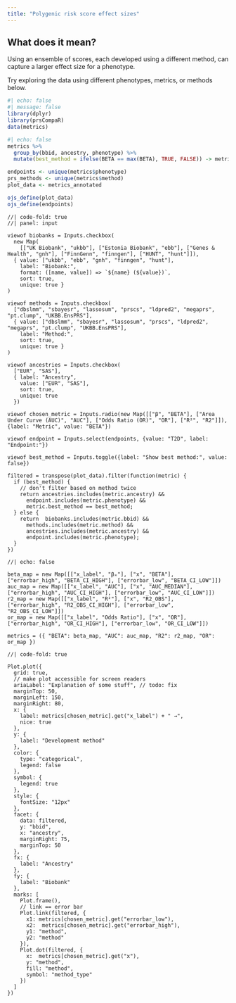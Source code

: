 ```yaml
---
title: "Polygenic risk score effect sizes"
---
```


## What does it mean?

Using an ensemble of scores, each developed using a different method, can capture a larger effect size for a phenotype.

Try exploring the data using different phenotypes, metrics, or methods below.

```r
#| echo: false
#| message: false
library(dplyr)
library(prsCompaR)
data(metrics)
```

```r
#| echo: false
metrics %>%
  group_by(bbid, ancestry, phenotype) %>%
  mutate(best_method = ifelse(BETA == max(BETA), TRUE, FALSE)) -> metrics_annotated

endpoints <- unique(metrics$phenotype)
prs_methods <- unique(metrics$method)
plot_data <- metrics_annotated

ojs_define(plot_data)
ojs_define(endpoints)
```

```ojs
//| code-fold: true
//| panel: input

viewof biobanks = Inputs.checkbox(
  new Map( 
    [["UK Biobank", "ukbb"], ["Estonia Biobank", "ebb"], ["Genes & Health", "gnh"], ["FinnGenn", "finngen"], ["HUNT", "hunt"]]),
  { value: ["ukbb", "ebb", "gnh", "finngen", "hunt"], 
    label: "Biobank:",
    format: ([name, value]) => `${name} (${value})`, 
    sort: true, 
    unique: true }
)

viewof methods = Inputs.checkbox(
  ["dbslmm", "sbayesr", "lassosum", "prscs", "ldpred2", "megaprs", "pt.clump", "UKBB.EnsPRS"],
  { value: ["dbslmm", "sbayesr", "lassosum", "prscs", "ldpred2", "megaprs", "pt.clump", "UKBB.EnsPRS"],
    label: "Method:",
    sort: true, 
    unique: true }
)

viewof ancestries = Inputs.checkbox(
  ["EUR", "SAS"],
  { label: "Ancestry",
    value: ["EUR", "SAS"],
    sort: true,
    unique: true
  })

viewof chosen_metric = Inputs.radio(new Map([["β", "BETA"], ["Area Under Curve (AUC)", "AUC"], ["Odds Ratio (OR)", "OR"], ["R²", "R2"]]), {label: "Metric", value: "BETA"})

viewof endpoint = Inputs.select(endpoints, {value: "T2D", label: "Endpoint:"})

viewof best_method = Inputs.toggle({label: "Show best method:", value: false})

filtered = transpose(plot_data).filter(function(metric) {
  if (best_method) {
    // don't filter based on method twice
    return ancestries.includes(metric.ancestry) && 
      endpoint.includes(metric.phenotype) && 
      metric.best_method == best_method;
  } else {
    return  biobanks.includes(metric.bbid) && 
      methods.includes(metric.method) && 
      ancestries.includes(metric.ancestry) && 
      endpoint.includes(metric.phenotype);
  }
})

```

```ojs
//| echo: false

beta_map = new Map([["x_label", "βₓ"], ["x", "BETA"], ["errorbar_high", "BETA_CI_HIGH"], ["errorbar_low", "BETA_CI_LOW"]])
auc_map = new Map([["x_label", "AUC"], ["x", "AUC_MEDIAN"], ["errorbar_high", "AUC_CI_HIGH"], ["errorbar_low", "AUC_CI_LOW"]])
r2_map = new Map([["x_label", "R²"], ["x", "R2_OBS"], ["errorbar_high", "R2_OBS_CI_HIGH"], ["errorbar_low", "R2_OBS_CI_LOW"]])
or_map = new Map([["x_label", "Odds Ratio"], ["x", "OR"], ["errorbar_high", "OR_CI_HIGH"], ["errorbar_low", "OR_CI_LOW"]])

metrics = ({ "BETA": beta_map, "AUC": auc_map, "R2": r2_map, "OR": or_map })
```

```ojs
//| code-fold: true

Plot.plot({
  grid: true,
  // make plot accessible for screen readers
  ariaLabel: "Explanation of some stuff", // todo: fix
  marginTop: 50,
  marginLeft: 150,
  marginRight: 80,
  x: {
    label: metrics[chosen_metric].get("x_label") + " →",
    nice: true
  },
  y: {
    label: "Development method"
  },
  color: {
    type: "categorical",
    legend: false
  },
  symbol: {
    legend: true
  },
  style: {
    fontSize: "12px"
  },
  facet: {
    data: filtered, 
    y: "bbid", 
    x: "ancestry",
    marginRight: 75,
    marginTop: 50
  },
  fx: {
    label: "Ancestry"
  },
  fy: {
    label: "Biobank"
  },
  marks: [
    Plot.frame(),
    // link == error bar
    Plot.link(filtered, {
      x1: metrics[chosen_metric].get("errorbar_low"),
      x2:  metrics[chosen_metric].get("errorbar_high"),
      y1: "method",
      y2: "method"
    }),
    Plot.dot(filtered, {
      x:  metrics[chosen_metric].get("x"), 
      y: "method",
      fill: "method",
      symbol: "method_type"
    })
  ]
})

```

